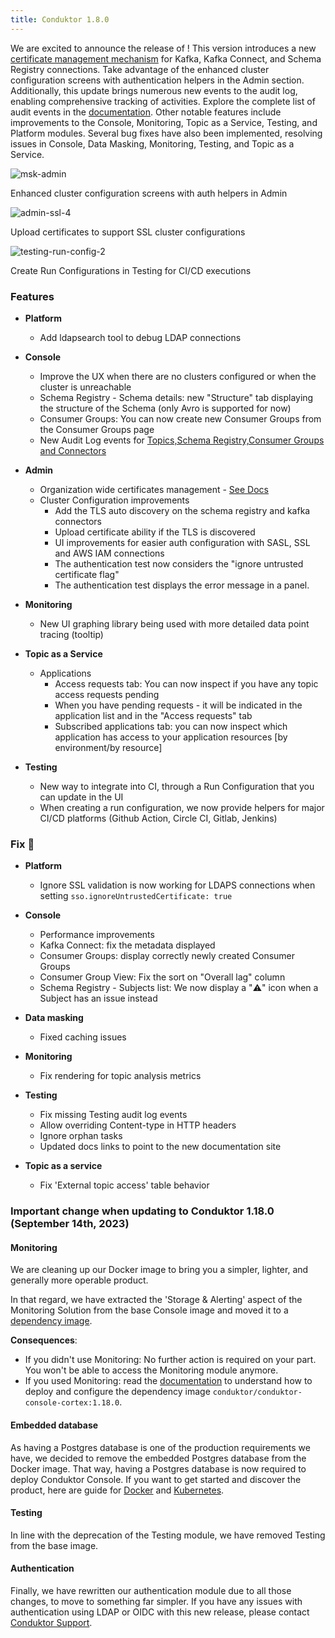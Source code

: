 ```yaml
---
title: Conduktor 1.8.0
---
```



We are excited to announce the release of ! This version introduces a new [certificate management mechanism](https://docs.conduktor.io/platform/get-started/configuration/ssl-tls-configuration/) for Kafka, Kafka Connect, and Schema Registry connections. Take advantage of the enhanced cluster configuration screens with authentication helpers in the Admin section. Additionally, this update brings numerous new events to the audit log, enabling comprehensive tracking of activities. Explore the complete list of audit events in the [documentation](https://docs.conduktor.io/platform/navigation/settings/audit-log/). Other notable features include improvements to the Console, Monitoring, Topic as a Service, Testing, and Platform modules. Several bug fixes have also been implemented, resolving issues in Console, Data Masking, Monitoring, Testing, and Topic as a Service.

![msk-admin](https://user-images.githubusercontent.com/2573301/208318727-6c67ed05-3f03-4687-a499-1b14ce34163e.png)

Enhanced cluster configuration screens with auth helpers in Admin

![admin-ssl-4](https://user-images.githubusercontent.com/2573301/208314380-9a4d2e06-f303-412c-89e6-bc60420abb6d.png)

Upload certificates to support SSL cluster configurations

![testing-run-config-2](https://user-images.githubusercontent.com/2573301/208318407-3cec1105-ef44-4a86-ae79-a58ac2315a6f.png)

Create Run Configurations in Testing for CI/CD executions

### Features

- **Platform**

  - Add ldapsearch tool to debug LDAP connections

- **Console**

  - Improve the UX when there are no clusters configured or when the cluster is unreachable
  - Schema Registry - Schema details: new "Structure" tab displaying the structure of the Schema (only Avro is supported for now)
  - Consumer Groups: You can now create new Consumer Groups from the Consumer Groups page
  - New Audit Log events for [Topics,Schema Registry,Consumer Groups and Connectors](https://docs.conduktor.io/platform/navigation/settings/audit-log/)

- **Admin**

  - Organization wide certificates management - [See Docs](https://docs.conduktor.io/platform/get-started/configuration/ssl-tls-configuration/)
  - Cluster Configuration improvements
    - Add the TLS auto discovery on the schema registry and kafka connectors
    - Upload certificate ability if the TLS is discovered
    - UI improvements for easier auth configuration with SASL, SSL and AWS IAM connections
    - The authentication test now considers the "ignore untrusted certificate flag"
    - The authentication test displays the error message in a panel.

- **Monitoring**

  - New UI graphing library being used with more detailed data point tracing (tooltip)

- **Topic as a Service**

  - Applications
    - Access requests tab: You can now inspect if you have any topic access requests pending
    - When you have pending requests - it will be indicated in the application list and in the "Access requests" tab
    - Subscribed applications tab: you can now inspect which application has access to your application resources [by environment/by resource]

- **Testing**
  - New way to integrate into CI, through a Run Configuration that you can update in the UI 
  - When creating a run configuration, we now provide helpers for major CI/CD platforms (Github Action, Circle CI, Gitlab, Jenkins)

### Fix 🔨

- **Platform**

  - Ignore SSL validation is now working for LDAPS connections when setting `sso.ignoreUntrustedCertificate: true`

- **Console**

  - Performance improvements
  - Kafka Connect: fix the metadata displayed
  - Consumer Groups: display correctly newly created Consumer Groups
  - Consumer Group View: Fix the sort on "Overall lag" column
  - Schema Registry - Subjects list: We now display a "⚠️" icon when a Subject has an issue instead

- **Data masking**

  - Fixed caching issues

- **Monitoring**

  - Fix rendering for topic analysis metrics

- **Testing**

  - Fix missing Testing audit log events
  - Allow overriding Content-type in HTTP headers
  - Ignore orphan tasks
  - Updated docs links to point to the new documentation site

- **Topic as a service**
  - Fix 'External topic access' table behavior

### Important change when updating to Conduktor 1.18.0 (September 14th, 2023)

#### Monitoring

We are cleaning up our Docker image to bring you a simpler, lighter, and generally more operable product.

In that regard, we have extracted the 'Storage & Alerting' aspect of the Monitoring Solution from the base Console image and moved it to a [dependency image](https://hub.docker.com/r/conduktor/conduktor-console-cortex/tags).

**Consequences**:
- If you didn't use Monitoring: No further action is required on your part. You won't be able to access the Monitoring module anymore.
- If you used Monitoring: read the [documentation](/platform/get-started/configuration/env-variables/#monitoring-properties) to understand how to deploy and configure the dependency image `conduktor/conduktor-console-cortex:1.18.0`.

#### Embedded database

As having a Postgres database is one of the production requirements we have, we decided to remove the embedded Postgres database from the Docker image. That way, having a Postgres database is now required to deploy Conduktor Console. If you want to get started and discover the product, here are guide for [Docker](/platform/get-started/installation/get-started/docker/) and [Kubernetes](/platform/get-started/installation/get-started/kubernetes/).

#### Testing

In line with the deprecation of the Testing module, we have removed Testing from the base image.

#### Authentication

Finally, we have rewritten our authentication module due to all those changes, to move to something far simpler. If you have any issues with authentication using LDAP or OIDC with this new release, please contact [Conduktor Support](https://support.conduktor.io).